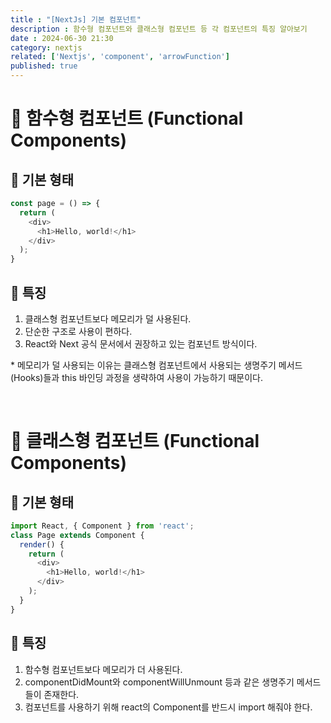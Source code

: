 ```yaml
---
title : "[NextJs] 기본 컴포넌트"
description : 함수형 컴포넌트와 클래스형 컴포넌트 등 각 컴포넌트의 특징 알아보기
date : 2024-06-30 21:30
category: nextjs
related: ['Nextjs', 'component', 'arrowFunction']
published: true
---
```


# 📁 함수형 컴포넌트 (Functional Components)

## 🧩 기본 형태
```javascript
const page = () => {
  return (
    <div>
      <h1>Hello, world!</h1>
    </div>
  );
}
```
## 🧩 특징
1. 클래스형 컴포넌트보다 메모리가 덜 사용된다.
2. 단순한 구조로 사용이 편하다.
3. React와 Next 공식 문서에서 권장하고 있는 컴포넌트 방식이다.

\* 메모리가 덜 사용되는 이유는 클래스형 컴포넌트에서 사용되는 생명주기 메서드(Hooks)들과 this 바인딩 과정을 생략하여 사용이 가능하기 때문이다.

<br /> 

# 📁 클래스형 컴포넌트 (Functional Components)

## 🧩 기본 형태
```javascript
import React, { Component } from 'react';
class Page extends Component {
  render() {
    return (
      <div>
        <h1>Hello, world!</h1>
      </div>
    );
  }
}
```
## 🧩 특징
1. 함수형 컴포넌트보다 메모리가 더 사용된다.
2. componentDidMount와 componentWillUnmount 등과 같은 생명주기 메서드들이 존재한다.
3. 컴포넌트를 사용하기 위해 react의 Component를 반드시 import 해줘야 한다.
